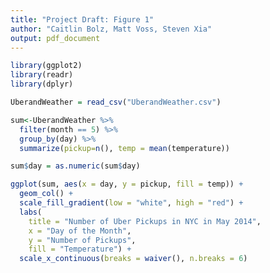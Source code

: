 ```yaml
---
title: "Project Draft: Figure 1"
author: "Caitlin Bolz, Matt Voss, Steven Xia"
output: pdf_document
---
```


```r
library(ggplot2)
library(readr)
library(dplyr)
```


```r
UberandWeather = read_csv("UberandWeather.csv")
```

```r
sum<-UberandWeather %>%
  filter(month == 5) %>% 
  group_by(day) %>% 
  summarize(pickup=n(), temp = mean(temperature))

sum$day = as.numeric(sum$day)
```


```r
ggplot(sum, aes(x = day, y = pickup, fill = temp)) +
  geom_col() +
  scale_fill_gradient(low = "white", high = "red") +
  labs(
    title = "Number of Uber Pickups in NYC in May 2014",
    x = "Day of the Month",
    y = "Number of Pickups",
    fill = "Temperature") +
  scale_x_continuous(breaks = waiver(), n.breaks = 6)
```